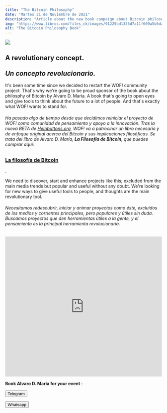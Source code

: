 ```yaml
---
title: "The Bitcoin Philosophy"
date: "Martes 21 de Noviembre de 2021"
description: "Article about the new book campaign about Bitcoin philosophy"
img: "https://www.libros.com/files_ck/images/91225bd1326d7a11f609a5b5dae2a930c4fd5611.jpg"
alt: "The Bitcoin Philosophy Book"
---
```


<picture>
  <img src="https://www.libros.com/files_ck/images/91225bd1326d7a11f609a5b5dae2a930c4fd5611.jpg" />
</picture>

<h2>A revolutionary concept.<br></br><i>Un concepto revolucionario.</i></h2>

It's been some time since we decided to restart the WOF! community project. That's why we're going to be proud sponsor of the book about the philosphy of Bitcoin by Alvaro D. María. A book that's going to open eyes and give tools to think about the future to a lot of people. And that's exactly what WOF! wants to stand for.

<h6>Ha pasado algo de tiempo desde que decidimos reiniciar el proyecto de WOF! como comunidad de pensamiento y apoyo a la innovación. Tras la nueva BETA de <a href="https://www.github.com/helpbuttons">Helpbuttons.org</a>, WOF! va a patrocinar un libro necesario y de enfoque original acerca del Bitcoin y sus implicaciones filosóficas. Se trata del libro de Alvaro D. María, <strong> La Filosofía de Bitcoin</strong>, que puedes comprar aquí:</h6>

<h3><a href="https://libros.com/comprar/la-filosofia-de-bitcoin/?utm_source=twitter&utm_medium=autor&utm_campaign=venta&utm_content=la-filosofia-de-bitcoin">La filosofía de Bitcoin</a></h3>.

We need to discover, start and enhance projects like this; excluded from the main media trends but popular and useful without any doubt. We're looking for new ways to give useful tools to people, and thoughts are the main revolutionary tool.

<h6>Necesitamos redescubrir, iniciar y animar proyectos como éste, excluídos de los medios y corrientes principales, pero populares y útiles sin duda. Buscamos proyectos que den herramientas útiles a la gente, y el pensamiento es la principal herramienta revolucionaria.</h6>

<div>
  <iframe src="https://www.youtube.com/embed/25RbDa_ikmU" width="100%" height="450" frameBorder="0" allowfullscreen="allowfullscreen"></iframe>
</div>

<p><strong>Book Alvaro D. María for your event</strong> :</p>
<form className="action" action="https://t.me/info_wof" target="_blank">
      <button href="">Telegram</button>
</form>
<form className="action" action="https://t.me/info_wof" target="_blank">
      <button href="">Whatsapp</button>
</form>
